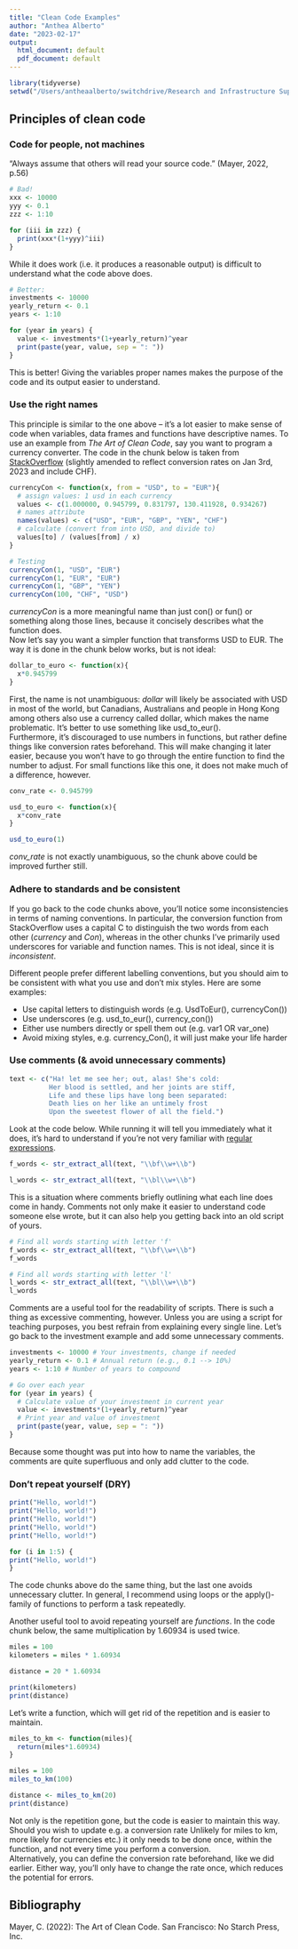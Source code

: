 ```yaml
---
title: "Clean Code Examples"
author: "Anthea Alberto"
date: "2023-02-17"
output:
  html_document: default
  pdf_document: default
---
```


```r
library(tidyverse)
setwd("/Users/antheaalberto/switchdrive/Research and Infrastructure Support/Veranstaltungen/20230217_WWZ")
```

## Principles of clean code

### Code for people, not machines

"Always assume that others will read your source code." (Mayer, 2022, p.56)

```r
# Bad!
xxx <- 10000
yyy <- 0.1
zzz <- 1:10

for (iii in zzz) {
  print(xxx*(1+yyy)^iii)
}
```

While it does work (i.e. it produces a reasonable output) is difficult to understand what the code above does.

```r
# Better:
investments <- 10000
yearly_return <- 0.1
years <- 1:10

for (year in years) {
  value <- investments*(1+yearly_return)^year
  print(paste(year, value, sep = ": "))
}
```

This is better! Giving the variables proper names makes the purpose of the code and its output easier to understand.

### Use the right names

This principle is similar to the one above -- it's a lot easier to make sense of code when variables, data frames and functions have descriptive names. To use an example from *The Art of Clean Code*, say you want to program a currency converter. The code in the chunk below is taken from [StackOverflow](https://stackoverflow.com/questions/61395512/function-to-convert-from-one-currency-to-another-currency-in-r) (slightly amended to reflect conversion rates on Jan 3rd, 2023 and include CHF).

```r

currencyCon <- function(x, from = "USD", to = "EUR"){
  # assign values: 1 usd in each currency 
  values <- c(1.000000, 0.945799, 0.831797, 130.411928, 0.934267)
  # names attribute 
  names(values) <- c("USD", "EUR", "GBP", "YEN", "CHF")
  # calculate (convert from into USD, and divide to)
  values[to] / (values[from] / x)
}

```

```r
# Testing 
currencyCon(1, "USD", "EUR")
currencyCon(1, "EUR", "EUR")
currencyCon(1, "GBP", "YEN")
currencyCon(100, "CHF", "USD")
```

*currencyCon* is a more meaningful name than just con() or fun() or something along those lines, because it concisely describes what the function does.\
Now let's say you want a simpler function that transforms USD to EUR. The way it is done in the chunk below works, but is not ideal:

```r

dollar_to_euro <- function(x){
  x*0.945799
}
```

First, the name is not unambiguous: *dollar* will likely be associated with USD in most of the world, but Canadians, Australians and people in Hong Kong among others also use a currency called dollar, which makes the name problematic. It's better to use something like usd_to_eur().\
Furthermore, it's discouraged to use numbers in functions, but rather define things like conversion rates beforehand. This will make changing it later easier, because you won't have to go through the entire function to find the number to adjust. For small functions like this one, it does not make much of a difference, however.

```r
conv_rate <- 0.945799

usd_to_euro <- function(x){
  x*conv_rate
}

usd_to_euro(1)
```

*conv_rate* is not exactly unambiguous, so the chunk above could be improved further still.

### Adhere to standards and be consistent

If you go back to the code chunks above, you'll notice some inconsistencies in terms of naming conventions. In particular, the conversion function from StackOverflow uses a capital C to distinguish the two words from each other (*currency* and *Con*), whereas in the other chunks I've primarily used underscores for variable and function names. This is not ideal, since it is *inconsistent*.

Different people prefer different labelling conventions, but you should aim to be consistent with what you use and don't mix styles. Here are some examples:

-   Use capital letters to distinguish words (e.g. UsdToEur(), currencyCon())
-   Use underscores (e.g. usd_to_eur(), currency_con())
-   Either use numbers directly or spell them out (e.g. var1 OR var_one)
-   Avoid mixing styles, e.g. currency_Con(), it will just make your life harder

### Use comments (& avoid unnecessary comments)

```r
text <- c("Ha! let me see her; out, alas! She's cold:
          Her blood is settled, and her joints are stiff,
          Life and these lips have long been separated:
          Death lies on her like an untimely frost
          Upon the sweetest flower of all the field.")

```

Look at the code below. While running it will tell you immediately what it does, it's hard to understand if you're not very familiar with [regular expressions](https://www.regular-expressions.info/).

```r
f_words <- str_extract_all(text, "\\bf\\w+\\b")

l_words <- str_extract_all(text, "\\bl\\w+\\b")
```

This is a situation where comments briefly outlining what each line does come in handy. Comments not only make it easier to understand code someone else wrote, but it can also help you getting back into an old script of yours.

```r
# Find all words starting with letter 'f'
f_words <- str_extract_all(text, "\\bf\\w+\\b")
f_words

# Find all words starting with letter 'l'
l_words <- str_extract_all(text, "\\bl\\w+\\b")
l_words
```

Comments are a useful tool for the readability of scripts. There is such a thing as excessive commenting, however. Unless you are using a script for teaching purposes, you best refrain from explaining every single line. Let's go back to the investment example and add some unnecessary comments.

```r
investments <- 10000 # Your investments, change if needed
yearly_return <- 0.1 # Annual return (e.g., 0.1 --> 10%)
years <- 1:10 # Number of years to compound

# Go over each year
for (year in years) {
  # Calculate value of your investment in current year
  value <- investments*(1+yearly_return)^year
  # Print year and value of investment
  print(paste(year, value, sep = ": "))
}
```

Because some thought was put into how to name the variables, the comments are quite superfluous and only add clutter to the code.

### Don't repeat yourself (DRY)

```r
print("Hello, world!")
print("Hello, world!")
print("Hello, world!")
print("Hello, world!")
print("Hello, world!")
```

```r
for (i in 1:5) {
print("Hello, world!")  
}
```

The code chunks above do the same thing, but the last one avoids unnecessary clutter. In general, I recommend using loops or the apply()-family of functions to perform a task repeatedly.

Another useful tool to avoid repeating yourself are *functions*. In the code chunk below, the same multiplication by 1.60934 is used twice.

```r
miles = 100
kilometers = miles * 1.60934

distance = 20 * 1.60934

print(kilometers)
print(distance)
```

Let's write a function, which will get rid of the repetition and is easier to maintain.

```r
miles_to_km <- function(miles){
  return(miles*1.60934)
}

miles = 100
miles_to_km(100)

distance <- miles_to_km(20)
print(distance)
```

Not only is the repetition gone, but the code is easier to maintain this way. Should you wish to update e.g. a conversion rate Unlikely for miles to km, more likely for currencies etc.) it only needs to be done once, within the function, and not every time you perform a conversion.\
Alternatively, you can define the conversion rate beforehand, like we did earlier. Either way, you'll only have to change the rate once, which reduces the potential for errors.

## Bibliography

Mayer, C. (2022): The Art of Clean Code. San Francisco: No Starch Press, Inc.
